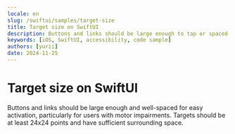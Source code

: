 ```yaml
---
locale: en
slug: /swiftui/samples/target-size
title: Target size on SwiftUI
description: Buttons and links should be large enough to tap or spaced so they are not accidentally activated.
keywords: [iOS, SwiftUI, accessibility, code sample]
authors: [yurii]
date: 2024-11-25
---
```


# Target size on SwiftUI

Buttons and links should be large enough and well-spaced for easy activation, particularly for users with motor impairments. Targets should be at least 24x24 points and have sufficient surrounding space.

<CodeSample id="target-size" platform="swiftui" locale="en"/>
